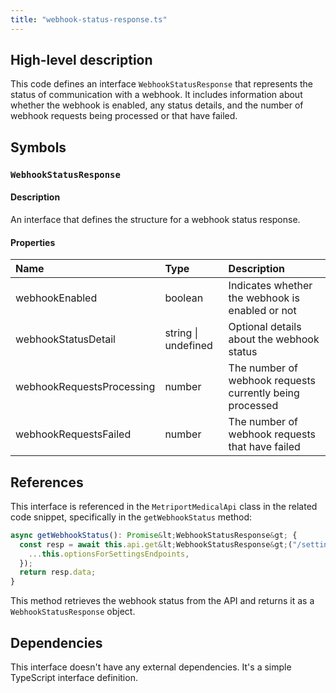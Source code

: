 ```yaml
---
title: "webhook-status-response.ts"
---
```


## High-level description
This code defines an interface `WebhookStatusResponse` that represents the status of communication with a webhook. It includes information about whether the webhook is enabled, any status details, and the number of webhook requests being processed or that have failed.

## Symbols

### `WebhookStatusResponse`
#### Description
An interface that defines the structure for a webhook status response.

#### Properties
| Name | Type | Description |
|:-----|:-----|:------------|
| webhookEnabled | boolean | Indicates whether the webhook is enabled or not |
| webhookStatusDetail | string \| undefined | Optional details about the webhook status |
| webhookRequestsProcessing | number | The number of webhook requests currently being processed |
| webhookRequestsFailed | number | The number of webhook requests that have failed |

## References
This interface is referenced in the `MetriportMedicalApi` class in the related code snippet, specifically in the `getWebhookStatus` method:

```typescript
async getWebhookStatus(): Promise&lt;WebhookStatusResponse&gt; {
  const resp = await this.api.get&lt;WebhookStatusResponse&gt;("/settings/webhook", {
    ...this.optionsForSettingsEndpoints,
  });
  return resp.data;
}
```

This method retrieves the webhook status from the API and returns it as a `WebhookStatusResponse` object.

## Dependencies
This interface doesn't have any external dependencies. It's a simple TypeScript interface definition.